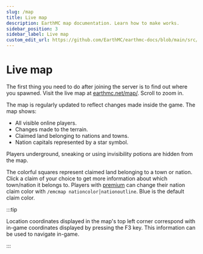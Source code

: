 ---
slug: /map
title: Live map
description: EarthMC map documentation. Learn how to make works.
sidebar_position: 3
sidebar_label: Live map
custom_edit_url: https://github.com/EarthMC/earthmc-docs/blob/main/src/docs/map.mdx
---
# Live map 
The first thing you need to do after joining the server is to find out where you spawned. Visit the live map at [earthmc.net/map/](https://earthmc.net/map/). Scroll to zoom in.

The map is regularly updated to reflect changes made inside the game. The map shows:

* All visible online players.
* Changes made to the terrain.
* Claimed land belonging to nations and towns.
* Nation capitals represented by a star symbol.

Players underground, sneaking or using invisibility potions are hidden from the map. 

The colorful squares represent claimed land belonging to a town or nation. Click a claim of your choice to get more information about which town/nation it belongs to. Players with [premium](https://earthmc.net/premium/) can change their nation claim color with `/emcmap nationcolor│nationoutline`. Blue is the default claim color.

:::tip

Location coordinates displayed in the map's top left corner correspond with in-game coordinates displayed by pressing the F3 key. This information can be used to navigate in-game.

:::

